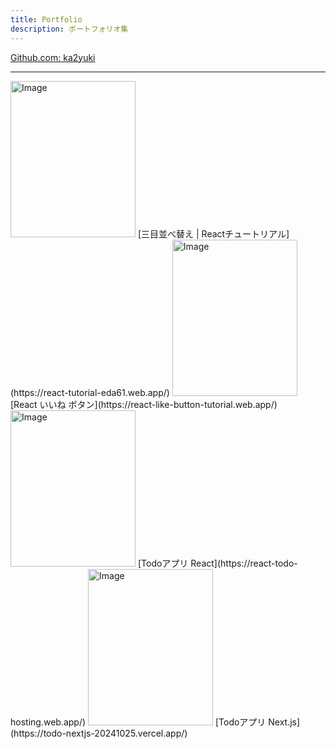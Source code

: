 ```yaml
---
title: Portfolio
description: ポートフォリオ集
---
```

[Github.com: ka2yuki](https://github.com/ka2yuki)

---

<Image src="/tic-tac-toe.png" width="200" height="250" alt="Image" />
[三目並べ替え | Reactチュートリアル](https://react-tutorial-eda61.web.app/)
  
<Image src="/like-btn.png" width="200" height="250" alt="Image" />
[React いいね ボタン](https://react-like-button-tutorial.web.app/)

<Image src="/todo-list.png" width="200" height="250" alt="Image" />
[Todoアプリ React](https://react-todo-hosting.web.app/)

<Image src="/todo-nextjs.png" width="200" height="250" alt="Image" />
[Todoアプリ Next.js](https://todo-nextjs-20241025.vercel.app/)